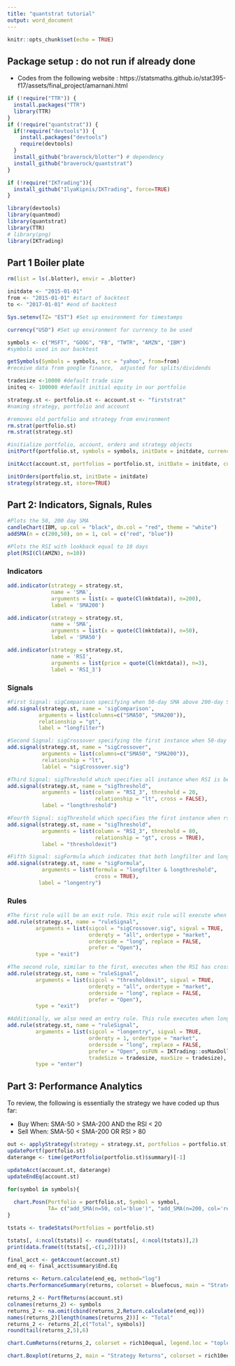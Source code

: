 ```yaml
---
title: "quantstrat tutorial"
output: word_document
---
```


```r
knitr::opts_chunk$set(echo = TRUE)
```

## Package setup : do not run if already done

* Codes from the following website :
https://statsmaths.github.io/stat395-f17/assets/final_project/amarnani.html

```r
if (!require("TTR")) {
  install.packages("TTR")
  library(TTR)
}
if (!require("quantstrat")) {
  if(!require("devtools")) {
    install.packages("devtools")
    require(devtools)
  }
  install_github("braverock/blotter") # dependency
  install_github("braverock/quantstrat")
}

if (!require("IKTrading")){
  install_github("IlyaKipnis/IKTrading", force=TRUE)
}
```
```r
library(devtools)
library(quantmod)
library(quantstrat)
library(TTR)
# library(png)
library(IKTrading)
```

## Part 1 Boiler plate
```r
rm(list = ls(.blotter), envir = .blotter)

initdate <- "2015-01-01"
from <- "2015-01-01" #start of backtest
to <- "2017-01-01" #end of backtest

Sys.setenv(TZ= "EST") #Set up environment for timestamps

currency("USD") #Set up environment for currency to be used
```
```r
symbols <- c("MSFT", "GOOG", "FB", "TWTR", "AMZN", "IBM") 
#symbols used in our backtest

getSymbols(Symbols = symbols, src = "yahoo", from=from) 
#receive data from google finance,  adjusted for splits/dividends
```
```r
tradesize <-10000 #default trade size
initeq <- 100000 #default initial equity in our portfolio

strategy.st <- portfolio.st <- account.st <- "firststrat" 
#naming strategy, portfolio and account

#removes old portfolio and strategy from environment
rm.strat(portfolio.st)
rm.strat(strategy.st) 

#initialize portfolio, account, orders and strategy objects
initPortf(portfolio.st, symbols = symbols, initDate = initdate, currency = "USD")
```
```r
initAcct(account.st, portfolios = portfolio.st, initDate = initdate, currency = "USD", initEq = initeq)
```
```r
initOrders(portfolio.st, initDate = initdate)
strategy(strategy.st, store=TRUE)
```

## Part 2: Indicators, Signals, Rules
```r
#Plots the 50, 200 day SMA
candleChart(IBM, up.col = "black", dn.col = "red", theme = "white")
addSMA(n = c(200,50), on = 1, col = c("red", "blue"))
```

```r
#Plots the RSI with lookback equal to 10 days 
plot(RSI(Cl(AMZN), n=10))
```

### Indicators
```r
add.indicator(strategy = strategy.st,
              name = 'SMA',
              arguments = list(x = quote(Cl(mktdata)), n=200),
              label = 'SMA200')
```

```r
add.indicator(strategy = strategy.st,
              name = 'SMA',
              arguments = list(x = quote(Cl(mktdata)), n=50),
              label = 'SMA50')
```
```r
add.indicator(strategy = strategy.st,
              name = 'RSI',
              arguments = list(price = quote(Cl(mktdata)), n=3),
              label = 'RSI_3')
```

### Signals

```r
#First Signal: sigComparison specifying when 50-day SMA above 200-day SMA
add.signal(strategy.st, name = 'sigComparison',
          arguments = list(columns=c("SMA50", "SMA200")),
          relationship = "gt",
          label = "longfilter")
```

```r
#Second Signal: sigCrossover specifying the first instance when 50-day SMA below 200-day SMA 
add.signal(strategy.st, name = "sigCrossover",
           arguments = list(columns=c("SMA50", "SMA200")),
           relationship = "lt",
           lablel = "sigCrossover.sig")
```

```r
#Third Signal: sigThreshold which specifies all instance when RSI is below 20 (indication of asset being oversold)
add.signal(strategy.st, name = "sigThreshold",
           arguments = list(column = "RSI_3", threshold = 20,
                            relationship = "lt", cross = FALSE),
           label = "longthreshold")
```

```r
#Fourth Signal: sigThreshold which specifies the first instance when rsi is above 80 (indication of asset being overbought)
add.signal(strategy.st, name = "sigThreshold",
           arguments = list(column = "RSI_3", threshold = 80,
                            relationship = "gt", cross = TRUE),
           label = "thresholdexit")
```

```r
#Fifth Signal: sigFormula which indicates that both longfilter and longthreshold must be true.
add.signal(strategy.st, name = "sigFormula",
           arguments = list(formula = "longfilter & longthreshold",
                            cross = TRUE),
          label = "longentry")
```

### Rules
```r
#The first rule will be an exit rule. This exit rule will execute when the market environment is no longer conducive to a trade (i.e. when the SMA-50 falls below SMA-200)
add.rule(strategy.st, name = "ruleSignal",
         arguments = list(sigcol = "sigCrossover.sig", sigval = TRUE,
                          orderqty = "all", ordertype = "market",
                          orderside = "long", replace = FALSE,
                          prefer = "Open"),
         type = "exit")
```

```r
#The second rule, similar to the first, executes when the RSI has crossed above 80. 
add.rule(strategy.st, name = "ruleSignal",
         arguments = list(sigcol = "thresholdexit", sigval = TRUE,
                          orderqty = "all", ordertype = "market",
                          orderside = "long", replace = FALSE,
                          prefer = "Open"),
         type = "exit")
```
```r
#Additionally, we also need an entry rule. This rule executes when longentry is true (or when long filter and longthreshold are true). That is when SMA-50 is above SMA-200 and the RSI is below 20.
add.rule(strategy.st, name = "ruleSignal",
         arguments = list(sigcol = "longentry", sigval = TRUE,
                          orderqty = 1, ordertype = "market",
                          orderside = "long", replace = FALSE,
                          prefer = "Open", osFUN = IKTrading::osMaxDollar,
                          tradeSize = tradesize, maxSize = tradesize),
         type = "enter")
```

## Part 3: Performance Analytics
To review, the following is essentially the strategy we have coded up thus far:

* Buy When: SMA-50 > SMA-200 AND the RSI < 20
* Sell When: SMA-50 < SMA-200 OR RSI > 80

```r
out <- applyStrategy(strategy = strategy.st, portfolios = portfolio.st)
updatePortf(portfolio.st)
daterange <- time(getPortfolio(portfolio.st)$summary)[-1]

updateAcct(account.st, daterange)
updateEndEq(account.st)
```
```r
for(symbol in symbols){
  
  chart.Posn(Portfolio = portfolio.st, Symbol = symbol, 
             TA= c("add_SMA(n=50, col='blue')", "add_SMA(n=200, col='red')"))
}
```

```r
tstats <- tradeStats(Portfolios = portfolio.st)

tstats[, 4:ncol(tstats)] <- round(tstats[, 4:ncol(tstats)],2)
print(data.frame(t(tstats[,-c(1,2)])))
```
    
```r
final_acct <- getAccount(account.st)
end_eq <- final_acct$summary$End.Eq

returns <- Return.calculate(end_eq, method="log")
charts.PerformanceSummary(returns, colorset = bluefocus, main = "Strategy Performance")
```
```r
returns_2 <- PortfReturns(account.st)
colnames(returns_2) <- symbols
returns_2 <- na.omit(cbind(returns_2,Return.calculate(end_eq)))
names(returns_2)[length(names(returns_2))] <- "Total"
returns_2 <- returns_2[,c("Total", symbols)]
round(tail(returns_2,5),6)

chart.CumReturns(returns_2, colorset = rich10equal, legend.loc = "topleft", main = "Strategy Cumulative Returns")
```
```r
chart.Boxplot(returns_2, main = "Strategy Returns", colorset = rich10equal)
```

